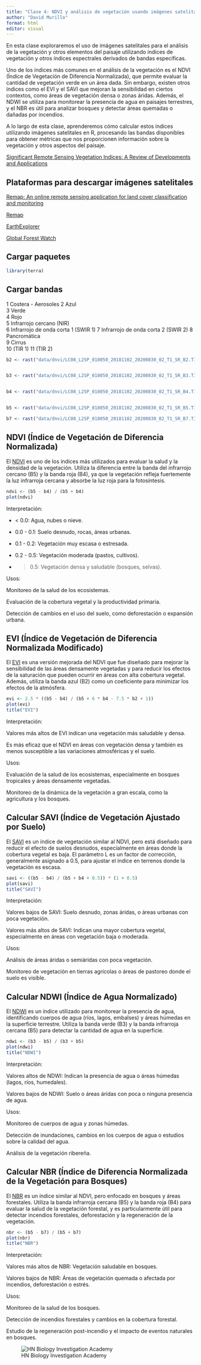 ---
title: "Clase 4: NDVI y análisis de vegetación usando imágenes satelitales"
author: "David Murillo"
format: html
editor: visual
---

En esta clase exploraremos el uso de imágenes satelitales para el análisis de la vegetación y otros elementos del paisaje utilizando índices de vegetación y otros índices espectrales derivados de bandas específicas.

Uno de los índices más comunes en el análisis de la vegetación es el NDVI (Índice de Vegetación de Diferencia Normalizada), que permite evaluar la cantidad de vegetación verde en un área dada. Sin embargo, existen otros índices como el EVI y el SAVI que mejoran la sensibilidad en ciertos contextos, como áreas de vegetación densa o zonas áridas. Además, el NDWI se utiliza para monitorear la presencia de agua en paisajes terrestres, y el NBR es útil para analizar bosques y detectar áreas quemadas o dañadas por incendios.

A lo largo de esta clase, aprenderemos cómo calcular estos índices utilizando imágenes satelitales en R, procesando las bandas disponibles para obtener métricas que nos proporcionen información sobre la vegetación y otros aspectos del paisaje.

[Significant Remote Sensing Vegetation Indices: A Review of Developments and Applications](https://doi.org/10.1155/2017/1353691) 

::: panel-tabset

## Plataformas para descargar imágenes satelitales

[Remap: An online remote sensing application for land cover classification and monitoring](https://doi.org/10.1111/2041-210X.13043)

[Remap](https://remap-app.org/)

[EarthExplorer](https://earthexplorer.usgs.gov/)

[Global Forest Watch](https://www.globalforestwatch.org/map/)

## Cargar paquetes

```{r}
library(terra)
```

## Cargar bandas

1	Costera - Aerosoles	
2	Azul	
3	Verde	
4	Rojo	
5	Infrarrojo cercano (NIR)	
6	Infrarrojo de onda corta 1 (SWIR 1)	
7	Infrarrojo de onda corta 2 (SWIR 2)
8	Pancromática	
9	Cirrus	
10	(TIR 1)	
11	(TIR 2)


```{r}
b2 <- rast("data/dnvi/LC08_L2SP_018050_20181102_20200830_02_T1_SR_B2.TIF")


b3 <- rast("data/dnvi/LC08_L2SP_018050_20181102_20200830_02_T1_SR_B3.TIF")


b4 <- rast("data/dnvi/LC08_L2SP_018050_20181102_20200830_02_T1_SR_B4.TIF")


b5 <- rast("data/dnvi/LC08_L2SP_018050_20181102_20200830_02_T1_SR_B5.TIF")

b7 <- rast("data/dnvi/LC08_L2SP_018050_20181102_20200830_02_T1_SR_B7.TIF")
```

## NDVI (Índice de Vegetación de Diferencia Normalizada)

El [NDVI](https://www.usgs.gov/landsat-missions/landsat-normalized-difference-vegetation-index) es uno de los índices más utilizados para evaluar la salud y la densidad de la vegetación. Utiliza la diferencia entre la banda del infrarrojo cercano (B5) y la banda roja (B4), ya que la vegetación refleja fuertemente la luz infrarroja cercana y absorbe la luz roja para la fotosíntesis.

```{r}
ndvi <- (b5 - b4) / (b5 + b4)
plot(ndvi)
```

Interpretación:

-   \< 0.0: Agua, nubes o nieve.

-   0.0 - 0.1: Suelo desnudo, rocas, áreas urbanas.

-   0.1 - 0.2: Vegetación muy escasa o estresada.

-   0.2 - 0.5: Vegetación moderada (pastos, cultivos).

-   

    > 0.5: Vegetación densa y saludable (bosques, selvas).

Usos:

Monitoreo de la salud de los ecosistemas.

Evaluación de la cobertura vegetal y la productividad primaria.

Detección de cambios en el uso del suelo, como deforestación o expansión urbana.

## EVI (Índice de Vegetación de Diferencia Normalizada Modificado)

El [EVI](https://www.usgs.gov/landsat-missions/landsat-enhanced-vegetation-index) es una versión mejorada del NDVI que fue diseñado para mejorar la sensibilidad de las áreas densamente vegetadas y para reducir los efectos de la saturación que pueden ocurrir en áreas con alta cobertura vegetal. Además, utiliza la banda azul (B2) como un coeficiente para minimizar los efectos de la atmósfera.

```{r}
evi <- 2.5 * ((b5 - b4) / (b5 + 6 * b4 - 7.5 * b2 + 1))
plot(evi)
title("EVI")
```

Interpretación:

Valores más altos de EVI indican una vegetación más saludable y densa.

Es más eficaz que el NDVI en áreas con vegetación densa y también es menos susceptible a las variaciones atmosféricas y el suelo.

Usos:

Evaluación de la salud de los ecosistemas, especialmente en bosques tropicales y áreas densamente vegetadas.

Monitoreo de la dinámica de la vegetación a gran escala, como la agricultura y los bosques.

## Calcular SAVI (Índice de Vegetación Ajustado por Suelo)

El [SAVI](https://www.usgs.gov/landsat-missions/landsat-soil-adjusted-vegetation-index#:~:text=Landsat%20Surface%20Reflectance%2Dderived%20SAVI,accommodate%20most%20land%20cover%20types.&text=In%20Landsat%204%2D7%2C%20SAVI,0.5) es un índice de vegetación similar al NDVI, pero está diseñado para reducir el efecto de suelos desnudos, especialmente en áreas donde la cobertura vegetal es baja. El parámetro L es un factor de corrección, generalmente asignado a 0.5, para ajustar el índice en terrenos donde la vegetación es escasa.

```{r}
savi <- ((b5 - b4) / (b5 + b4 + 0.5)) * (1 + 0.5)
plot(savi)
title("SAVI")
```

Interpretación:

Valores bajos de SAVI: Suelo desnudo, zonas áridas, o áreas urbanas con poca vegetación.

Valores más altos de SAVI: Indican una mayor cobertura vegetal, especialmente en áreas con vegetación baja o moderada.

Usos:

Análisis de áreas áridas o semiáridas con poca vegetación.

Monitoreo de vegetación en tierras agrícolas o áreas de pastoreo donde el suelo es visible.

## Calcular NDWI (Índice de Agua Normalizado)

El [NDWI](https://www.usgs.gov/centers/eros/science/usgs-eros-archive-vegetation-monitoring-eviirs-global-ndwi#:~:text=Explore%20Search,Mask%20GeoTIFF) es un índice utilizado para monitorear la presencia de agua, identificando cuerpos de agua (ríos, lagos, embalses) y áreas húmedas en la superficie terrestre. Utiliza la banda verde (B3) y la banda infrarroja cercana (B5) para detectar la cantidad de agua en la superficie.

```{r}
ndwi <- (b3 - b5) / (b3 + b5)
plot(ndwi)
title("NDWI")
```

Interpretación:

Valores altos de NDWI: Indican la presencia de agua o áreas húmedas (lagos, ríos, humedales).

Valores bajos de NDWI: Suelo o áreas áridas con poca o ninguna presencia de agua.

Usos:

Monitoreo de cuerpos de agua y zonas húmedas.

Detección de inundaciones, cambios en los cuerpos de agua o estudios sobre la calidad del agua.

Análisis de la vegetación ribereña.

## Calcular NBR (Índice de Diferencia Normalizada de la Vegetación para Bosques)

El [NBR](https://www.usgs.gov/landsat-missions/landsat-normalized-burn-ratio#:~:text=NBR%20is%20used%20to%20identify,SWIR%20values%20in%20traditional%20fashion.&text=In%20Landsat%204%2D7%2C%20NBR,Band%205%20+%20Band%207) es un índice similar al NDVI, pero enfocado en bosques y áreas forestales. Utiliza la banda infrarroja cercana (B5) y la banda roja (B4) para evaluar la salud de la vegetación forestal, y es particularmente útil para detectar incendios forestales, deforestación y la regeneración de la vegetación.

```{r}
nbr <- (b5 - b7) / (b5 + b7)
plot(nbr)
title("NBR")
```

Interpretación:

Valores más altos de NBR: Vegetación saludable en bosques.

Valores bajos de NBR: Áreas de vegetación quemada o afectada por incendios, deforestación o estrés.

Usos:

Monitoreo de la salud de los bosques.

Detección de incendios forestales y cambios en la cobertura forestal.

Estudio de la regeneración post-incendio y el impacto de eventos naturales en bosques.

:::

![HN Biology Investigation Academy](HN%20Cursos%20publicidad/HN%20Biology%20Inv%20large.jpg)
